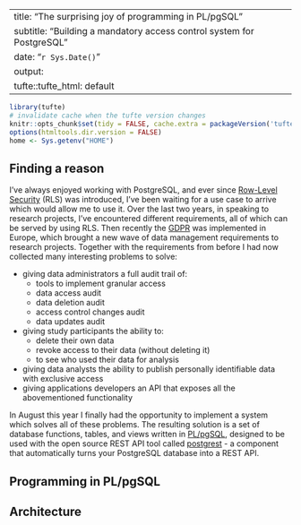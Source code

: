 
---
title: "The surprising joy of programming in PL/pgSQL"
subtitle: "Building a mandatory access control system for PostgreSQL"
date: "`r Sys.Date()`"
output:
    tufte::tufte_html: default
---

```r
library(tufte)
# invalidate cache when the tufte version changes
knitr::opts_chunk$set(tidy = FALSE, cache.extra = packageVersion('tufte'))
options(htmltools.dir.version = FALSE)
home <- Sys.getenv("HOME")
```

## Finding a reason

I've always enjoyed working with PostgreSQL, and ever since [Row-Level Security](https://www.postgresql.org/docs/current/static/ddl-rowsecurity.html) (RLS) was introduced, I've been waiting for a use case to arrive which would allow me to use it. Over the last two years, in speaking to research projects, I've encountered different requirements, all of which can be served by using RLS. Then recently the [GDPR](https://eugdpr.org/) was implemented in Europe, which brought a new wave of data management requirements to research projects. Together with the requirements from before I had now collected many interesting problems to solve:

* giving data administrators a full audit trail of:
    * tools to implement granular access
    * data access audit
    * data deletion audit
    * access control changes audit
    * data updates audit
* giving study participants the ability to:
    * delete their own data
    * revoke access to their data (without deleting it)
    * to see who used their data for analysis
* giving data analysts the ability to publish personally identifiable data with exclusive access
* giving applications developers an API that exposes all the abovementioned functionality

In August this year I finally had the opportunity to implement a system which solves all of these problems. The resulting solution is a set of database functions, tables, and views written in [PL/pgSQL](https://www.postgresql.org/docs/current/static/plpgsql-overview.html), designed to be used with the open source REST API tool called [postgrest](http://postgrest.org/en/v5.1/) - a component that automatically turns your PostgreSQL database into a REST API.

## Programming in PL/pgSQL



## Architecture

